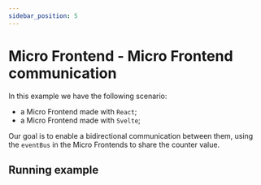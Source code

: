 ```yaml
---
sidebar_position: 5
---
```

# Micro Frontend - Micro Frontend communication

In this example we have the following scenario:

- a Micro Frontend made with `React`;
- a Micro Frontend made with `Svelte`;

Our goal is to enable a bidirectional communication between them, using the `eventBus` in the Micro Frontends to share the counter value.

## Running example


<OrchyAdapter />